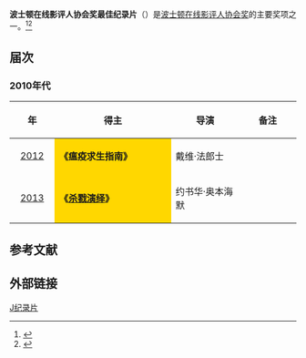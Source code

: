 '''波士顿在线影评人协会奖最佳纪录片'''（{{lang-en|'''Boston Online Film Critics Association Award for Best Documentary Film'''}}）是[[波士顿在线影评人协会|波士顿在线影评人协会奖]]的主要奖项之一。<ref>{{cite web |url=http://yule.sohu.com/20131208/n391444193.shtml |title=波士顿在线影评人协会奖（The Boston Online Film Critics Association）揭晓。 |accessdate=2013 |publisher=搜狐网 |work= |language=zh-hans |archive-date=2020-03-28 |archive-url=https://web.archive.org/web/20200328060021/https://yule.sohu.com/20131208/n391444193.shtml |dead-url=no }}</ref><ref>{{cite web |url=http://ent.163.com/12/1210/08/8IBN5TEO000300B1.html |title=波士顿在线影评人协会颁发了首届协会奖 |accessdate=2012 |publisher=网易 |work= |language=zh-hans |archive-url=https://web.archive.org/web/20140329081110/http://ent.163.com/12/1210/08/8IBN5TEO000300B1.html |archive-date=2014-03-29 |dead-url=yes }}</ref>

== 届次 ==
=== 2010年代 ===
{| class="wikitable" width="95%" cellpadding="5"
|-
!width="100"|年
!width="450"|得主
!width="250"|导演
!width="200"|备注
|-
|style="text-align:center;"| [[第1届波士顿在线影评人协会奖|2012]] ||  style="background:#FFD700;" | '''《瘟疫求生指南》'''||戴维·法郎士  || 
|-
|style="text-align:center;"| [[第2届波士顿在线影评人协会奖|2013]] || style="background:#FFD700;" | '''《[[杀戮演绎|杀戮演绎]]》'''|| 约书华·奥本海默  ||  
|}

==参考文献==
{{reflist}}

== 外部链接 ==
{{波士顿在线影评人协会奖}}

[[Category:波士顿在线影评人协会奖|J纪录片]]